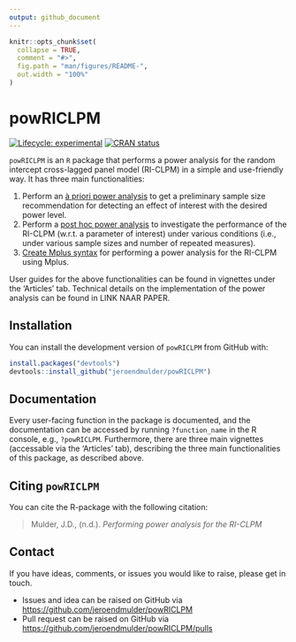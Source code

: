 ```yaml
---
output: github_document
---
```


<!-- README.md is generated from README.Rmd. Please edit that file -->

```r
knitr::opts_chunk$set(
  collapse = TRUE,
  comment = "#>",
  fig.path = "man/figures/README-",
  out.width = "100%"
)
```

# powRICLPM

<!-- badges: start -->
[![Lifecycle: experimental](https://img.shields.io/badge/lifecycle-experimental-orange.svg)](https://lifecycle.r-lib.org/articles/stages.html#experimental)
[![CRAN status](https://www.r-pkg.org/badges/version/powRICLPM)](https://CRAN.R-project.org/package=powRICLPM)
<!-- badges: end -->

`powRICLPM` is an `R` package that performs a power analysis for the random intercept cross-lagged panel model (RI-CLPM) in a simple and use-friendly way. It has three main functionalities: 

1. Perform an [à priori power analysis]() to get a preliminary sample size recommendation for detecting an effect of interest with the desired power level.
2. Perform a [post hoc power analysis]() to investigate the performance of the RI-CLPM (w.r.t. a parameter of interest) under various conditions (i.e., under various sample sizes and number of repeated measures). 
3. [Create Mplus syntax]() for performing a power analysis for the RI-CLPM using Mplus. 

User guides for the above functionalities can be found in vignettes under the 'Articles' tab. Technical details on the implementation of the power analysis can be found in LINK NAAR PAPER. 

## Installation

You can install the development version of `powRICLPM` from GitHub with:

```r
install.packages("devtools")
devtools::install_github("jeroendmulder/powRICLPM")
```

## Documentation

Every user-facing function in the package is documented, and the documentation can be accessed by running `?function_name` in the R console, e.g., `?powRICLPM`. Furthermore, there are three main vignettes (accessable via the 'Articles' tab), describing the three main functionalities of this package, as described above. 

## Citing `powRICLPM`

You can cite the R-package with the following citation:

> Mulder, J.D., (n.d.). *Performing power analysis for the RI-CLPM* 

## Contact

If you have ideas, comments, or issues you would like to raise, please get in touch.  

* Issues and idea can be raised on GitHub via [https://github.com/jeroendmulder/powRICLPM](https://github.com/jeroendmulder/powRICLPM)
* Pull request can be raised on GitHub via [https://github.com/jeroendmulder/powRICLPM/pulls](https://github.com/jeroendmulder/powRICLPM/pulls)

